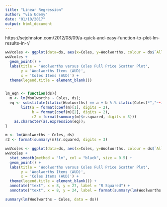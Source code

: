 ```yaml
---
title: "Linear Regression"
author: "via Udemy"
date: "01/10/2017"
output: html_document
---
```


https://sejohnston.com/2012/08/09/a-quick-and-easy-function-to-plot-lm-results-in-r/

```r
wwVcoles <- ggplot(data=ds, aes(x=Coles, y=Woolworths, colour = ds$`Allocated Category`))
wwVcoles + 
  geom_point() + 
  labs(title = 'Woolworths versus Coles Full Price Scatter Plot',  
       y = 'Woolworths Items (AUD)', 
       x = 'Coles Items (AUD)') +
  theme(legend.title = element_blank())


lm_eqn <- function(ds){
  m <- lm(Woolworths ~ Coles, ds);
  eq <- substitute(italic(Woolworths) == a + b %.% italic(Coles)*","~~italic(r)^2~"="~r2, 
       list(a = format(coef(m)[1], digits = 2), 
            b = format(coef(m)[2], digits = 2), 
            r2 = format(summary(m)$r.squared, digits = 3)))
    as.character(as.expression(eq));
}

m <- lm(Woolworths ~ Coles, ds)
r2 <- format(summary(m)$r.squared, digits = 3)
```


```r
wwVcoles <- ggplot(data=ds, aes(x=Coles, y=Woolworths, colour = ds$`Allocated Category`))
wwVcoles + 
  stat_smooth(method = "lm", col = "black", size = 0.5) +
  geom_point() + 
  labs(title = 'Woolworths versus Coles Full Price Scatter Plot',  
       y = 'Woolworths Items (AUD)', 
       x = 'Coles Items (AUD)') +
  theme(legend.title = element_blank()) +
  annotate("text", x = 8, y = 27, label = "R Squared") + 
  annotate("text", x = 8, y = 24, label = format(summary(lm(Woolworths ~ Coles, data = ds))$r.squared, digits = 3))

summary(lm(Woolworths ~ Coles, data = ds))
```
















